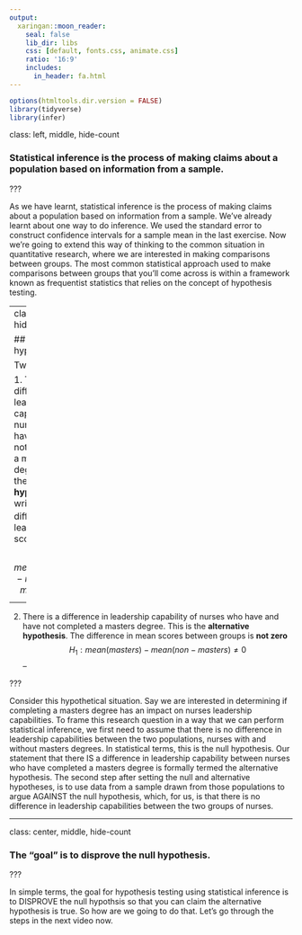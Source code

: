 ```yaml
---
output:
  xaringan::moon_reader:
    seal: false
    lib_dir: libs
    css: [default, fonts.css, animate.css]
    ratio: '16:9'
    includes:
      in_header: fa.html
---
```


```r
options(htmltools.dir.version = FALSE)
library(tidyverse)
library(infer)
```

class: left, middle, hide-count

### Statistical inference is the process of making claims about a population based on information from a sample. 

???

As we have learnt, statistical inference is the process of making claims about a population based on information from a sample. We've already learnt about one way to do inference. We used the standard error to construct confidence intervals for a sample mean in the last exercise. Now we're going to extend this way of thinking to the common situation in quantitative research, where we are interested in making comparisons between groups. The most common statistical approach used to make comparisons between groups that you'll come across is within a framework known as frequentist statistics that relies on the concept of hypothesis testing.

---
class: left, top, hide-count

## The hypotheses

Two claims:

1. There is no difference in leadership capability of nurses who have and have not completed a masters degree.  This is the **null hypothesis**, written $H_0$. The difference in leadership scores is **zero**.
$$ H_0: mean(masters)-mean(non-masters)=0 $$

--

2. There is a difference in leadership capability of nurses who have and have not completed a masters degree. This is the **alternative hypothesis**. The difference in mean scores between groups is **not zero**
$$ H_1: mean(masters)-mean(non-masters)≠0$$
--


???

Consider this hypothetical situation. Say we are interested in determining if completing a masters degree has an impact on nurses leadership capabilities. To frame this research question in a way that we can perform statistical inference, we first need to assume that there is no difference in leadership capabilities between the two populations, nurses with and without masters degrees. In statistical terms, this is the null hypothesis. Our statement that there IS a difference in leadership capability between nurses who have completed a masters degree is formally termed the alternative hypothesis. The second step after setting the null and alternative hypotheses, is to use data from a sample drawn from those populations to argue AGAINST the null hypothesis, which, for us, is that there is no difference in leadership capabilities between the two groups of nurses. 

---
class: center, middle, hide-count

### The "goal" is to disprove the null hypothesis. 

???

In simple terms, the goal for hypothesis testing using statistical inference is to DISPROVE the null hypothsis so that you can claim the alternative hypothesis is true. So how are we going to do that. Let's go through the steps in the next video now.
